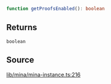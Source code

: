 ```ts
function getProofsEnabled(): boolean
```

## Returns

`boolean`

## Source

[lib/mina/mina-instance.ts:216](https://github.com/o1-labs/o1js/blob/72b8e2c2b9aaba4b5c12257bdd63dfe2676a3d99/src/lib/mina/mina-instance.ts#L216)
